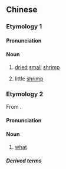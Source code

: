{{also|虾米}}
==Chinese==
{{zh-forms|s=虾米}}

===Etymology 1===

====Pronunciation====
{{zh-pron
|m=xiāmi
|c=haa1 mai5
|h=pfs=hà-mí
|mn=qz,tw,xm:hê-bí/zz:hêe-bí
|cat=n
}}

====Noun====
{{zh-noun}}

# [[dried]] [[small]] [[shrimp]]
# {{lb|zh|dialect|northern China}} little [[shrimp]]

===Etymology 2===
From {{etyl|nan|cmn}} {{zh-l|啥物|siáⁿ-mih|what}}.

====Pronunciation====
{{zh-pron
|m=xiāmǐ,tl=y
|cat=n
}}

====Noun====
{{zh-noun}}

# {{lb|zh|dated|slang|chiefly|Mandarin}} [[what]]

=====Derived terms=====
{{zh-der|嘸蝦米}}